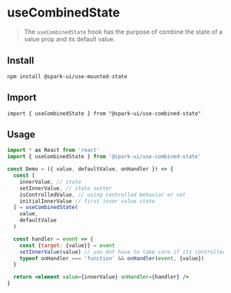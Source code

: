 
<Meta title="Hooks/useCombinedState" />

# useCombinedState

> The `useCombinedState` hook has the purpose of combine the state of a value prop and its default value.

## Install

```
npm install @spark-ui/use-mounted-state
```

## Import

```
import { useCombinedState } from "@spark-ui/use-combined-state"
```

## Usage

```jsx
import * as React from 'react'
import { useCombinedState } from '@spark-ui/use-combined-state'

const Demo = ({ value, defaultValue, onHandler }) => {
  const [
    innerValue, // state
    setInnerValue, // state setter
    isControlledValue, // using controlled behavior or not
    initialInnerValue // first inner value state
  ] = useCombinedState(
    value,
    defaultValue
  )

  const handler = event => {
    const {target: {value}} = event
    setInnerValue(value) // you dnt have to take care if its controlled or not
    typeof onHandler === 'function' && onHandler(event, {value})
  }

  return <element value={innerValue} onHandler={handler} />
}
```
